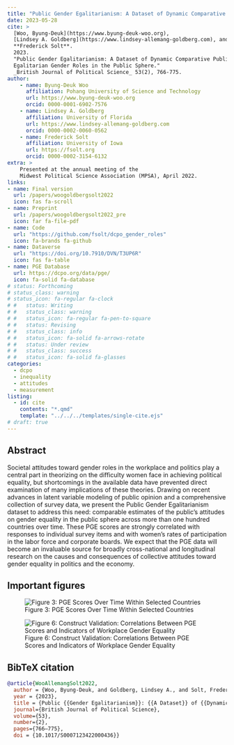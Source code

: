 ```yaml
---
title: "Public Gender Egalitarianism: A Dataset of Dynamic Comparative Public Opinion Toward Egalitarian Gender Roles in the Public Sphere"
date: 2023-05-28
cite: >
  [Woo, Byung-Deuk](https://www.byung-deuk-woo.org),
  [Lindsey A. Goldberg](https://www.lindsey-allemang-goldberg.com), and
  **Frederick Solt**. 
  2023.
  "Public Gender Egalitarianism: A Dataset of Dynamic Comparative Public Opinion Toward
  Egalitarian Gender Roles in the Public Sphere." 
  _British Journal of Political Science_ 53(2), 766-775.
author:
    - name: Byung-Deuk Woo
      affiliation: Pohang University of Science and Technology
      url: https://www.byung-deuk-woo.org
      orcid: 0000-0001-6902-7576
    - name: Lindsey A. Goldberg
      affiliation: University of Florida
      url: https://www.lindsey-allemang-goldberg.com
      orcid: 0000-0002-0060-0562
    - name: Frederick Solt
      affiliation: University of Iowa
      url: https://fsolt.org
      orcid: 0000-0002-3154-6132
extra: >
    Presented at the annual meeting of the 
    Midwest Political Science Association (MPSA), April 2022.
links:
- name: Final version
  url: /papers/woogoldbergsolt2022
  icon: fas fa-scroll
- name: Preprint
  url: /papers/woogoldbergsolt2022_pre
  icon: far fa-file-pdf
- name: Code
  url: "https://github.com/fsolt/dcpo_gender_roles"
  icon: fa-brands fa-github
- name: Dataverse
  url: "https://doi.org/10.7910/DVN/T3UP6R"
  icon: fas fa-table
- name: PGE Database
  url: https://dcpo.org/data/pge/
  icon: fa-solid fa-database
# status: Forthcoming
# status_class: warning
# status_icon: fa-regular fa-clock
# #   status: Writing
# #   status_class: warning
# #   status_icon: fa-regular fa-pen-to-square
# #   status: Revising
# #   status_class: info
# #   status_icon: fa-solid fa-arrows-rotate
# #   status: Under review
# #   status_class: success
# #   status_icon: fa-solid fa-glasses
categories:
  - dcpo
  - inequality
  - attitudes
  - measurement
listing:
  - id: cite
    contents: "*.qmd"
    template: "../../../templates/single-cite.ejs"
# draft: true
---
```


:::{#cite}
:::

## Abstract

Societal attitudes toward gender roles in the workplace and politics play a central part in theorizing on the difficulty women face in achieving political equality, but shortcomings in the available data have prevented direct examination of many implications of these theories. Drawing on recent advances in latent variable modeling of public opinion and a comprehensive collection of survey data, we present the Public Gender Egalitarianism dataset to address this need: comparable estimates of the public's attitudes on gender equality in the public sphere across more than one hundred countries over time. These PGE scores are strongly correlated with responses to individual survey items and with women's rates of participation in the labor force and corporate boards. We expect that the PGE data will become an invaluable source for broadly cross-national and longitudinal research on the causes and consequences of collective attitudes toward gender equality in politics and the economy.

## Important figures

![Figure 3: PGE Scores Over Time Within Selected Countries](pge_fig3.png){.preview-image}

![Figure 6: Construct Validation: Correlations Between PGE Scores and Indicators of Workplace Gender Equality](pge_fig6.png)

## BibTeX citation

```bibtex
@article{WooAllemangSolt2022,
  author = {Woo, Byung-Deuk, and Goldberg, Lindsey A., and Solt, Frederick},
  year = {2023},
  title = {Public {{Gender Egalitarianism}}: {{A Dataset}} of {{Dynamic Comparative Public Opinion Toward Egalitarian Gender Roles}} in the {{Public Sphere}}},
  journal={British Journal of Political Science},
  volume={53},
  number={2},
  pages={766–775},
  doi = {10.1017/S0007123422000436}}
```
